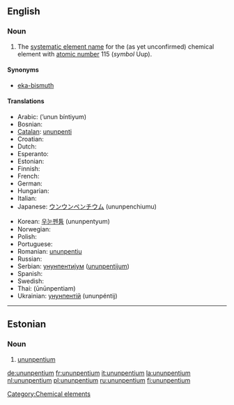 ==English==
{{elements|Uup|ununquadium|Uuq|ununhexium|Uuh}}

===Noun===
{{en-noun|-}}
{{wikipedia}}

# The [[systematic element name]] for the (as yet unconfirmed) chemical element with [[atomic number]] 115 (''symbol'' Uup).

====Synonyms====
*[[eka-bismuth]]

====Translations====
{{top}}
* Arabic: {{ARchar|[[أنون بينتيوم]]}} (’unun bíntiyum) {{m}}
* Bosnian: {{t-|bs|ununpentium|m}}
* [[Catalan]]: [[ununpenti]] {{m}}
* Croatian: {{t-|hr|ununpentij|m}}
* Dutch: {{t+|nl|ununpentium|n}}
* Esperanto: {{t-|eo|ununpentio|xs=Esperanto}}
* Estonian: {{t-|et|ununpentium}}
* Finnish: {{t+|fi|ununpentium}}
* French: {{t+|fr|ununpentium|m}}
* German: {{t+|de|Ununpentium|n}}
* Hungarian: {{t-|hu|ununpentium}}
* Italian: {{t-|it|ununpentio|m}}
* Japanese: [[ウンウンペンチウム]] (ununpenchiumu)
{{mid}}
* Korean: [[우눈펜튬]] (ununpentyum)
* Norwegian: {{t-|no|ununpentium}}
* Polish: {{t+|pl|ununpentium|m}}
* Portuguese: {{t+|pt|ununpentio|m}}
* Romanian: [[ununpentiu]] {{n}}
* Russian: {{t-|ru|унунпентий|m|tr=ununpéntij|sc=Cyrl}}
* Serbian: [[унунпентијум]] ([[ununpentijum]]) {{m}}
* Spanish: {{t+|es|ununpentio|m}}
* Swedish: {{t-|sv|ununpentium}}
* Thai: {{THchar|[[อูนอูนเพนเทียม]]}} (ūnūnpentiam)
* Ukrainian: [[унунпентій]] (ununpéntij) {{m}}
{{bottom}}

[[Category:Chemical elements]]

----

==Estonian==

===Noun===
{{infl|et|noun}}

# {{chemical element|lang=et}} [[#English|ununpentium]]

[[de:ununpentium]]
[[fr:ununpentium]]
[[it:ununpentium]]
[[la:ununpentium]]
[[nl:ununpentium]]
[[pl:ununpentium]]
[[ru:ununpentium]]
[[fi:ununpentium]]